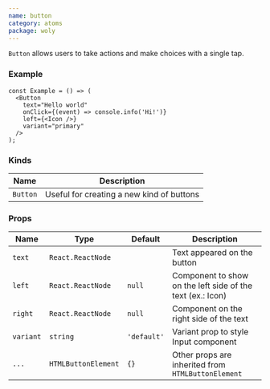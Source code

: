 ```yaml
---
name: button
category: atoms
package: woly
---
```



`Button` allows users to take actions and make choices with a single tap.

### Example

<ButtonExample />

```tsx
const Example = () => (
  <Button
    text="Hello world"
    onClick={(event) => console.info('Hi!')}
    left={<Icon />}
    variant="primary"
  />
);
```

### Kinds

| Name     | Description                               |
| -------- | ----------------------------------------- |
| `Button` | Useful for creating a new kind of buttons |

### Props

| Name      | Type                | Default     | Description                                                |
| --------- | ------------------- | ----------- | ---------------------------------------------------------- |
| `text`    | `React.ReactNode`   |             | Text appeared on the button                                |
| `left`    | `React.ReactNode`   | `null`      | Component to show on the left side of the text (ex.: Icon) |
| `right`   | `React.ReactNode`   | `null`      | Component on the right side of the text                    |
| `variant` | `string`            | `'default'` | Variant prop to style Input component                      |
| `...`     | `HTMLButtonElement` | `{}`        | Other props are inherited from `HTMLButtonElement`         |
